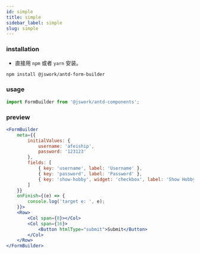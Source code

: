 ```yaml
---
id: simple
title: simple
sidebar_label: simple
slug: simple
---
```


### installation
- 直接用 `npm` 或者 `yarn` 安装。

```bash npm2yarn
npm install @jswork/antd-form-builder
```

### usage
```js
import FormBuilder from '@jswork/antd-components';
```

### preview
```jsx live
<FormBuilder
    meta={{
        initialValues: {
            username: 'afeiship',
            password: '123123'
        },
        fields: [
            { key: 'username', label: 'Username' },
            { key: 'password', label: 'Password' },
            { key: 'show-hobby', widget: 'checkbox', label: 'Show Hobby' }
        ]
    }}
    onFinish={(e) => {
        console.log('target e: ', e);
    }}>
    <Row>
        <Col span={8}></Col>
        <Col span={16}>
            <Button htmlType="submit">Submit</Button>
        </Col>
    </Row>
</FormBuilder>
```